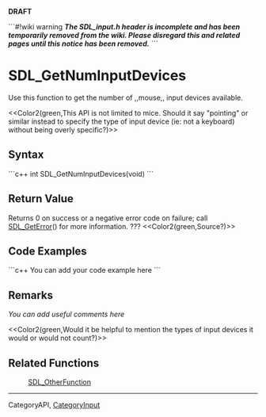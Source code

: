 <!-- pragma section-numbers off -->
<!-- pragma camelcase off -->
'''DRAFT'''

```#!wiki warning
'''''The SDL_input.h header is incomplete and has been temporarily removed from the wiki.  Please disregard this and related pages until this notice has been removed.'''''
```

= SDL_GetNumInputDevices =
Use this function to get the number of ,,mouse,, input devices available.

<<Color2(green,This API is not limited to mice. Should it say "pointing" or similar instead to specify the type of input device (ie: not a keyboard) without being overly specific?)>>


== Syntax ==
```c++
int SDL_GetNumInputDevices(void)
```

== Return Value ==
Returns 0 on success or a negative error code on failure; call [[SDL_GetError]]() for more information.  ???
<<Color2(green,Source?)>>

== Code Examples ==
```c++
You can add your code example here
```

== Remarks ==
''You can add useful comments here''

<<Color2(green,Would it be helpful to mention the types of input devices it would or would not count?)>>

== Related Functions ==
:[[SDL_OtherFunction]]

----
Category<code></code>API, [[CategoryInput]]
